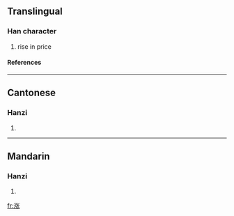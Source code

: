 {{see|漲}}

==Translingual==
===Han character===
{{Han char|rn=85|rad=水|as=07|sn=10|four=|canj=水弓心人 (ENPO)}}
# rise in price
====References====
{{Han ref|kx=0627.311|hdz=31636.020|uh=6DA8|ud=28072}}

----
==Cantonese==
===Hanzi===
{{yue-hanzi|jyut=|y=jeung2, jeung3}}
# {{defn|Cantonese}}

----
==Mandarin==
===Hanzi===
{{cmn-hanzi|tra=漲|pin=[[zhǎng]] (zhang3)|wg=chang<sup>3</sup>}}
# {{defn|Mandarin}}

[[fr:涨]]